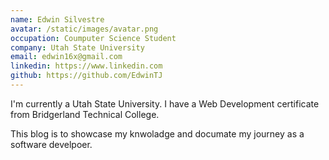 ```yaml
---
name: Edwin Silvestre
avatar: /static/images/avatar.png
occupation: Coumputer Science Student
company: Utah State University
email: edwin16x@gmail.com
linkedin: https://www.linkedin.com
github: https://github.com/EdwinTJ
---
```


I'm currently a Utah State University. I have a Web Development certificate from Bridgerland Technical College.

This blog is to showcase my knwoladge and documate my journey as a software develpoer.